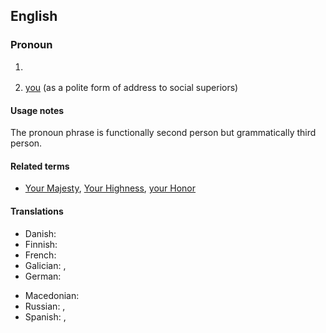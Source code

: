 {{also|your Grace}}
==English==

===Pronoun===
{{head|en|pronoun|plural|your graces}}

# {{lb|en|formal}} {{non-gloss|A title of respect used when addressing a [[duke]] or [[duchess]] or other high noble of equivalent rank.}}
# {{lb|en|formal|obsolete}} [[you]] (as a polite form of address to social superiors)

====Usage notes====
The pronoun phrase {{m|en||your grace}} is functionally second person but grammatically third person.

====Related terms====
* {{qualifier|formal pronoun phrases used for second person}} [[Your Majesty]], [[Your Highness]], [[your Honor]]

====Translations====
{{trans-top|you}}
* Danish: {{t|da|din nåde}}
* Finnish: {{t|fi|Teidän armonne}}
* French: {{t+|fr|Votre Grâce|f}}
* Galician: {{t|gl|vosa mercede}}, {{t|gl|vostede}}
* German: {{t|de|Euer Gnaden}}
{{trans-mid}}
* Macedonian: {{t|mk|Ва́ша Ми́лост}}
* Russian: {{t|ru|Ва́ша Ми́лость}}, {{t|ru|Ва́ша Све́тлость}}
* Spanish: {{t+|es|vuestra merced}}, {{t|es|su merced}}
{{trans-bottom}}
